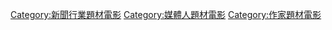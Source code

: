 [[Category:新聞行業題材電影|Category:新聞行業題材電影]]
[[Category:媒體人題材電影|Category:媒體人題材電影]]
[[Category:作家題材電影|Category:作家題材電影]]